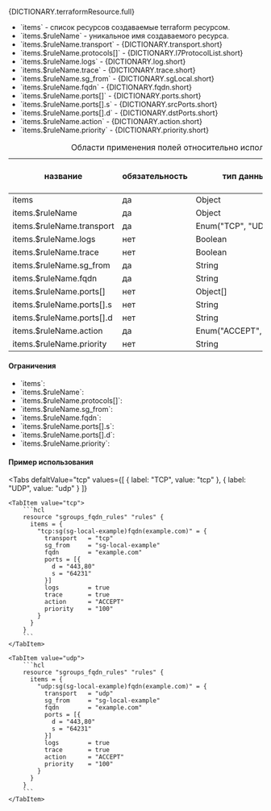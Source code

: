 
<div className="paragraph">
  <p>{DICTIONARY.terraformResource.full}</p>
</div>
<ul>
  <li>`items` - список ресурсов создаваемые terraform ресурсом. </li>
  <li>`items.$ruleName` - уникальное имя создаваемого ресурса.</li>
  <li>`items.$ruleName.transport` - {DICTIONARY.transport.short}</li>
  <li>`items.$ruleName.protocols[]` - {DICTIONARY.l7ProtocolList.short}</li>
  <li>`items.$ruleName.logs` - {DICTIONARY.log.short}</li>
  <li>`items.$ruleName.trace` - {DICTIONARY.trace.short}</li>
  <li>`items.$ruleName.sg_from` - {DICTIONARY.sgLocal.short}</li>
  <li>`items.$ruleName.fqdn` - {DICTIONARY.fqdn.short}</li>
  <li>`items.$ruleName.ports[]` - {DICTIONARY.ports.short}</li>
  <li>`items.$ruleName.ports[].s` - {DICTIONARY.srcPorts.short}</li>
  <li>`items.$ruleName.ports[].d` - {DICTIONARY.dstPorts.short}</li>
  <li>`items.$ruleName.action` - {DICTIONARY.action.short}</li>
  <li>`items.$ruleName.priority` - {DICTIONARY.priority.short}</li>
</ul>

<div className="scrollable-x">
  <table>
    <caption>Области применения полей относительно используемого протокола</caption>
    <thead>
      <tr>
        <th rowSpan="2">название</th>
        <th rowSpan="2">обязательность</th>
        <th rowSpan="2">тип данных</th>
        <th rowSpan="2">значение по умолчанию</th>
        <th colSpan="2">transport*</th>
      </tr>
      <tr>
        <th>TCP</th>
        <th>UDP</th>
      </tr>
    </thead>
    <tbody>
      <tr>
        <td>items</td>
        <td>да</td>
        <td>Object</td>
        <td></td>
        <td className="green center">✔</td>
        <td className="green center">✔</td>
      </tr>
      <tr>
        <td>items.$ruleName</td>
        <td>да</td>
        <td>Object</td>
        <td></td>
        <td className="green center">✔</td>
        <td className="green center">✔</td>
      </tr>
      <tr>
        <td>items.$ruleName.transport</td>
        <td>да</td>
        <td>Enum("TCP", "UDP")</td>
        <td></td>
        <td className="green center">✔</td>
        <td className="green center">✔</td>
      </tr>
      <tr>
        <td>items.$ruleName.logs</td>
        <td>нет</td>
        <td>Boolean</td>
        <td>false</td>
        <td className="green center">✔</td>
        <td className="green center">✔</td>
      </tr>
      <tr>
        <td>items.$ruleName.trace</td>
        <td>нет</td>
        <td>Boolean</td>
        <td>false</td>
        <td className="green center">✔</td>
        <td className="green center">✔</td>
      </tr>
      <tr>
        <td>items.$ruleName.sg_from</td>
        <td>да</td>
        <td>String</td>
        <td></td>
        <td className="green center">✔</td>
        <td className="green center">✔</td>
      </tr>
      <tr>
        <td>items.$ruleName.fqdn</td>
        <td>да</td>
        <td>String</td>
        <td></td>
        <td className="green center">✔</td>
        <td className="green center">✔</td>
      </tr>
      <tr>
        <td>items.$ruleName.ports[]</td>
        <td>нет</td>
        <td>Object[]</td>
        <td>null</td>
        <td className="green center">✔</td>
        <td className="green center">✔</td>
      </tr>
      <tr>
        <td>items.$ruleName.ports[].s</td>
        <td>нет</td>
        <td>String</td>
        <td>""</td>
        <td className="green center">✔</td>
        <td className="green center">✔</td>
      </tr>
      <tr>
        <td>items.$ruleName.ports[].d</td>
        <td>нет</td>
        <td>String</td>
        <td>""</td>
        <td className="green center">✔</td>
        <td className="green center">✔</td>
      </tr>
      <tr>
        <td>items.$ruleName.action</td>
        <td>да</td>
        <td>
          <nobr>Enum("ACCEPT", "DROP")</nobr>
        </td>
        <td></td>
        <td className="green center">✔</td>
        <td className="green center">✔</td>
      </tr>
      <tr>
        <td>items.$ruleName.priority</td>
        <td>нет</td>
        <td>String</td>
        <td></td>
        <td className="green center">✔</td>
        <td className="green center">✔</td>
      </tr>
    </tbody>
  </table>
</div>

#### Ограничения

<ul>
  <li>
    `items`:
    <Restrictions data={RESTRICTIONS.items} />
  </li>
  <li>
    `items.$ruleName`:
    <Restrictions data={RESTRICTIONS.itemsRuleName_s2f_e} />
  </li>
  <li>
    `items.$ruleName.protocols[]`:
    <Restrictions data={RESTRICTIONS.protocols} />
  </li>
  <li>
    `items.$ruleName.sg_from`:
    <Restrictions data={RESTRICTIONS.name} />
  </li>
  <li>
    `items.$ruleName.fqdn`:
    <Restrictions data={RESTRICTIONS.fqdn} />
  </li>
  <li>
    `items.$ruleName.ports[].s`:
    <Restrictions data={RESTRICTIONS.srcPorts} />
  </li>
  <li>
    `items.$ruleName.ports[].d`:
    <Restrictions data={RESTRICTIONS.dstPorts} />
  </li>
  <li>
    `items.$ruleName.priority`:
    <Restrictions data={RESTRICTIONS.priority} />
  </li>
</ul>

#### Пример использования

<Tabs
    defaltValue="tcp"
    values={[
        { label: "TCP", value: "tcp" },
        { label: "UDP", value: "udp" }
    ]}
>

    <TabItem value="tcp">
        ```hcl
        resource "sgroups_fqdn_rules" "rules" {
          items = {
            "tcp:sg(sg-local-example)fqdn(example.com)" = {
              transport   = "tcp"
              sg_from     = "sg-local-example"
              fqdn        = "example.com"
              ports = [{
                d = "443,80"
                s = "64231"
              }]
              logs        = true
              trace       = true
              action      = "ACCEPT"
              priority    = "100"
            }
          }
        }
        ```
    </TabItem>

    <TabItem value="udp">
        ```hcl
        resource "sgroups_fqdn_rules" "rules" {
          items = {
            "udp:sg(sg-local-example)fqdn(example.com)" = {
              transport   = "udp"
              sg_from     = "sg-local-example"
              fqdn        = "example.com"
              ports = [{
                d = "443,80"
                s = "64231"
              }]
              logs        = true
              trace       = true
              action      = "ACCEPT"
              priority    = "100"
            }
          }
        }
        ```
    </TabItem>

</Tabs>
